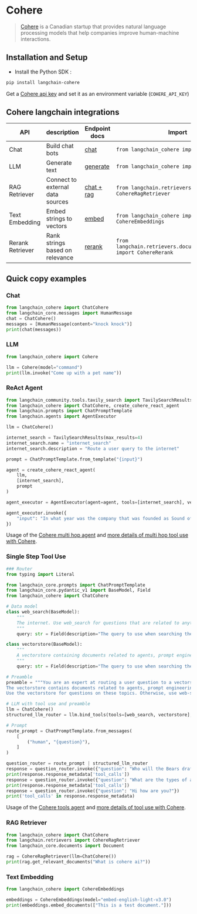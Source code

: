 # Cohere

>[Cohere](https://cohere.ai/about) is a Canadian startup that provides natural language processing models
> that help companies improve human-machine interactions.

## Installation and Setup
- Install the Python SDK :
```bash
pip install langchain-cohere
```

Get a [Cohere api key](https://dashboard.cohere.ai/) and set it as an environment variable (`COHERE_API_KEY`)

## Cohere langchain integrations

| API              | description                      | Endpoint docs                                          | Import                                                               | Example usage                                                                                                                 |
| ---------------- | -------------------------------- | ------------------------------------------------------ | -------------------------------------------------------------------- | ----------------------------------------------------------------------------------------------------------------------------- |
| Chat             | Build chat bots                  | [chat](https://docs.cohere.com/reference/chat)         | `from langchain_cohere import ChatCohere`                            | [cohere.ipynb](https://github.com/langchain-ai/langchain/tree/master/docs/docs/integrations/chat/cohere.ipynb)                |
| LLM              | Generate text                    | [generate](https://docs.cohere.com/reference/generate) | `from langchain_cohere import Cohere`                                | [cohere.ipynb](https://github.com/langchain-ai/langchain/tree/master/docs/docs/integrations/llms/cohere.ipynb)                |
| RAG Retriever    | Connect to external data sources | [chat + rag](https://docs.cohere.com/reference/chat)   | `from langchain.retrievers import CohereRagRetriever`                | [cohere.ipynb](https://github.com/langchain-ai/langchain/tree/master/docs/docs/integrations/retrievers/cohere.ipynb)          |
| Text Embedding   | Embed strings to vectors         | [embed](https://docs.cohere.com/reference/embed)       | `from langchain_cohere import CohereEmbeddings`                      | [cohere.ipynb](https://github.com/langchain-ai/langchain/tree/master/docs/docs/integrations/text_embedding/cohere.ipynb)      |
| Rerank Retriever | Rank strings based on relevance  | [rerank](https://docs.cohere.com/reference/rerank)     | `from langchain.retrievers.document_compressors import CohereRerank` | [cohere.ipynb](https://github.com/langchain-ai/langchain/tree/master/docs/docs/integrations/retrievers/cohere-reranker.ipynb) |

## Quick copy examples

### Chat

```python
from langchain_cohere import ChatCohere
from langchain_core.messages import HumanMessage
chat = ChatCohere()
messages = [HumanMessage(content="knock knock")]
print(chat(messages))
```

### LLM


```python
from langchain_cohere import Cohere

llm = Cohere(model="command")
print(llm.invoke("Come up with a pet name"))
```

### ReAct Agent

```python
from langchain_community.tools.tavily_search import TavilySearchResults
from langchain_cohere import ChatCohere, create_cohere_react_agent
from langchain.prompts import ChatPromptTemplate
from langchain.agents import AgentExecutor

llm = ChatCohere()

internet_search = TavilySearchResults(max_results=4)
internet_search.name = "internet_search"
internet_search.description = "Route a user query to the internet"

prompt = ChatPromptTemplate.from_template("{input}")

agent = create_cohere_react_agent(
    llm,
    [internet_search],
    prompt
)

agent_executor = AgentExecutor(agent=agent, tools=[internet_search], verbose=True)```

agent_executor.invoke({
    "input": "In what year was the company that was founded as Sound of Music added to the S&P 500?",
})
```

Usage of the [Cohere multi hop agent](/libs/partners/cohere/docs/multi_hop_agent.ipynb) and [more details of multi hop tool use with Cohere](https://docs.cohere.com/docs/tool-use). 

### Single Step Tool Use

```python 
### Router
from typing import Literal

from langchain_core.prompts import ChatPromptTemplate
from langchain_core.pydantic_v1 import BaseModel, Field
from langchain_cohere import ChatCohere

# Data model
class web_search(BaseModel):
    """
    The internet. Use web_search for questions that are related to anything else than agents, prompt engineering, and adversarial attacks.
    """
    query: str = Field(description="The query to use when searching the internet.")

class vectorstore(BaseModel):
    """
    A vectorstore containing documents related to agents, prompt engineering, and adversarial attacks. Use the vectorstore for questions on these topics.
    """
    query: str = Field(description="The query to use when searching the vectorstore.")

# Preamble
preamble = """You are an expert at routing a user question to a vectorstore or web search.
The vectorstore contains documents related to agents, prompt engineering, and adversarial attacks.
Use the vectorstore for questions on these topics. Otherwise, use web-search."""

# LLM with tool use and preamble
llm = ChatCohere()
structured_llm_router = llm.bind_tools(tools=[web_search, vectorstore], preamble=preamble)

# Prompt
route_prompt = ChatPromptTemplate.from_messages(
    [
        ("human", "{question}"),
    ]
)

question_router = route_prompt | structured_llm_router
response = question_router.invoke({"question": "Who will the Bears draft first in the NFL draft?"})
print(response.response_metadata['tool_calls'])
response = question_router.invoke({"question": "What are the types of agent memory?"})
print(response.response_metadata['tool_calls'])
response = question_router.invoke({"question": "Hi how are you?"})
print('tool_calls' in response.response_metadata)
```

Usage of the [Cohere tools agent](/libs/partners/cohere/docs/cohere_agent.ipynb) and [more details of tool use with Cohere](https://docs.cohere.com/docs/tool-use). 

### RAG Retriever

```python
from langchain_cohere import ChatCohere
from langchain.retrievers import CohereRagRetriever
from langchain_core.documents import Document

rag = CohereRagRetriever(llm=ChatCohere())
print(rag.get_relevant_documents("What is cohere ai?"))
```

### Text Embedding

```python
from langchain_cohere import CohereEmbeddings

embeddings = CohereEmbeddings(model="embed-english-light-v3.0")
print(embeddings.embed_documents(["This is a test document."]))
```
